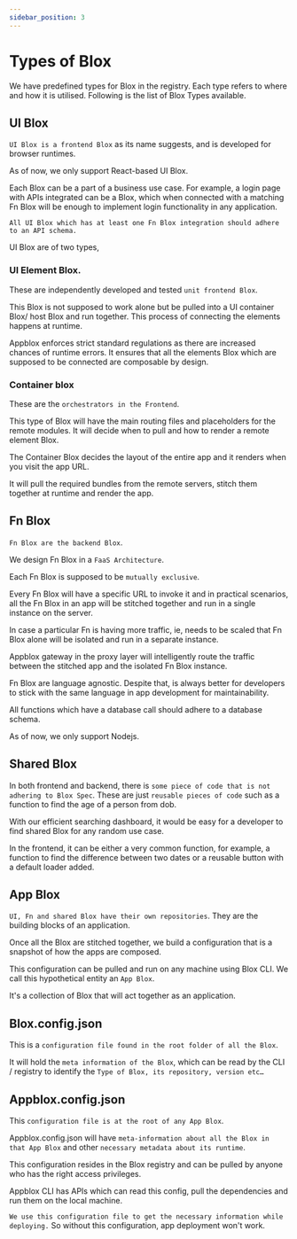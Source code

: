 ```yaml
---
sidebar_position: 3
---
```


# Types of Blox

We have predefined types for Blox in the registry. Each type refers to where and how it is utilised. Following is the list of Blox Types available.

## UI Blox

`UI Blox is a frontend Blox` as its name suggests, and is developed for browser runtimes. 

As of now, we only support React-based UI Blox. 

Each Blox can be a part of a business use case. For example, a login page with APIs integrated can be a Blox, which when connected with a matching Fn Blox will be enough to implement login functionality in any application.

`All UI Blox which has at least one Fn Blox integration should adhere to an API schema.`

UI Blox are of two types,

###  UI Element Blox. 

These are independently developed and tested `unit frontend Blox`.

This Blox is not supposed to work alone but be pulled into a UI container Blox/ host Blox and run together. This process of connecting the elements happens at runtime. 

Appblox enforces strict standard regulations as there are increased chances of runtime errors. It ensures that all the elements Blox which are supposed to be connected are composable by design.

### Container blox

These are the `orchestrators in the Frontend`. 

This type of Blox will have the main routing files and placeholders for the remote modules. It will decide when to pull and how to render a remote element Blox.

The Container Blox decides the layout of the entire app and it renders when you visit the app URL. 

It will pull the required bundles from the remote servers, stitch them together at runtime and render the app.

## Fn Blox

`Fn Blox are the backend Blox`. 

We design Fn Blox in a `FaaS Architecture`. 

Each Fn Blox is supposed to be `mutually exclusive`. 

Every Fn Blox will have a specific URL to invoke it and in practical scenarios, all the Fn Blox in an app will be stitched together and run in a single instance on the server.

In case a particular Fn is having more traffic, ie, needs to be scaled that Fn Blox alone will be isolated and run in a separate instance. 

Appblox gateway in the proxy layer will intelligently route the traffic between the stitched app and the isolated Fn Blox instance.

Fn Blox are language agnostic. Despite that, is always better for developers to stick with the same language in app development for maintainability.

All functions which have a database call should adhere to a database schema.

As of now, we only support Nodejs.
## Shared Blox

In both frontend and backend, there is `some piece of code that is not adhering to Blox Spec`. These are just `reusable pieces of code` such as a function to find the age of a person from dob.

With our efficient searching dashboard, it would be easy for a developer to find shared Blox for any random use case.

In the frontend, it can be either a very common function, for example, a function to find the difference between two dates or a reusable button with a default loader added. 

## App Blox

`UI, Fn and shared Blox have their own repositories`. They are the building blocks of an application. 

Once all the Blox are stitched together, we build a configuration that is a snapshot of how the apps are composed. 

This configuration can be pulled and run on any machine using Blox CLI. We call this hypothetical entity an `App Blox`. 

It's a collection of Blox that will act together as an application.

## Blox.config.json 

This is a `configuration file found in the root folder of all the Blox`. 

It will hold the `meta information of the Blox`, which can be read by the CLI / registry to identify the `Type of Blox, its repository, version etc…`

## Appblox.config.json

This `configuration file is at the root of any App Blox`. 

Appblox.config.json will have `meta-information about all the Blox in that App Blox` and other `necessary metadata about its runtime`. 

This configuration resides in the Blox registry and can be pulled by anyone who has the right access privileges.

Appblox CLI has APIs which can read this config, pull the dependencies and run them on the local machine. 

`We use this configuration file to get the necessary information while deploying.` So without this configuration, app deployment won't work.









